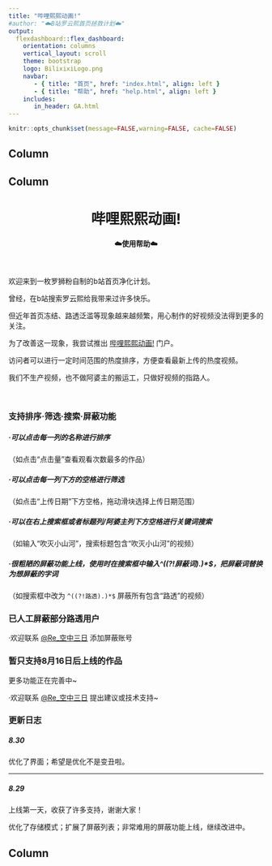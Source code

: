 ```yaml
---
title: "哔哩熙熙动画!"
#author: "☁️B站罗云熙首页拯救计划☁️"
output: 
  flexdashboard::flex_dashboard:
    orientation: columns
    vertical_layout: scroll
    theme: bootstrap
    logo: BilixixiLogo.png
    navbar:
       - { title: "首页", href: "index.html", align: left }
       - { title: "帮助", href: "help.html", align: left }
    includes:
       in_header: GA.html
---
```


```r
knitr::opts_chunk$set(message=FALSE,warning=FALSE, cache=FALSE)
```


Column {data-width=200}
-----------------------------------------------------------------------



Column {data-width=650}
-----------------------------------------------------------------------

<center>

<h1> 哔哩熙熙动画!</h1>
<h4>☁️使用帮助☁️</h4>

</center>


<br/>

欢迎来到一枚罗狮粉自制的b站首页净化计划。

曾经，在b站搜索罗云熙给我带来过许多快乐。

但近年首页冻结、路透泛滥等现象越来越频繁，用心制作的好视频没法得到更多的关注。

为了改善这一现象，我尝试推出 [哔哩熙熙动画!](index.html) 门户。

访问者可以进行一定时间范围的热度排序，方便查看最新上传的热度视频。

我们不生产视频，也不做阿婆主的搬运工，只做好视频的指路人。

<br/>

### 支持排序·筛选·搜索·屏蔽功能

<h5>·可以点击每一列的名称进行排序 </h5>

（如点击“点击量”查看观看次数最多的作品）

<h5>·可以点击每一列下方的空格进行筛选</h5>

（如点击“上传日期”下方空格，拖动滑块选择上传日期范围）

<h5>·可以在右上搜索框或者标题列/阿婆主列下方空格进行关键词搜索</h5>

（如输入“吹灭小山河”，搜索标题包含“吹灭小山河”的视频）  

<h5>·很粗陋的屏蔽功能上线，使用时在搜索框中输入^((?!屏蔽词).)*$，把屏蔽词替换为想屏蔽的字词</h5>

（如搜索框中改为 `^((?!路透).)*$` 屏蔽所有包含“路透”的视频）



### 已人工屏蔽部分路透用户

·欢迎联系 [\@Re_空中三日](https://www.weibo.com/6722029638/) 添加屏蔽账号



### 暂只支持8月16日后上线的作品

更多功能正在完善中~

·欢迎联系 [\@Re_空中三日](https://www.weibo.com/6722029638/) 提出建议或技术支持~


### 更新日志

<h5>8.30</h5>

优化了界面；希望是优化不是变丑啦。

---


<h5>8.29</h5>

上线第一天，收获了许多支持，谢谢大家！  

优化了存储模式；扩展了屏蔽列表；非常难用的屏蔽功能上线，继续改进中。


Column {data-width=200}
-----------------------------------------------------------------------
